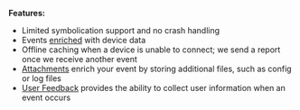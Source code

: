 **Features:**

- Limited symbolication support and no crash handling
- Events [enriched](/platforms/apple/usage/events/enriching-events/context/) with device data
- Offline caching when a device is unable to connect; we send a report once we receive another event
- [Attachments](/platforms/apple/usage/events/enriching-events/attachments/) enrich your event by storing additional files, such as config or log files
- [User Feedback](/platforms/apple/usage/events/enriching-events/user-feedback/) provides the ability to collect user information when an event occurs
